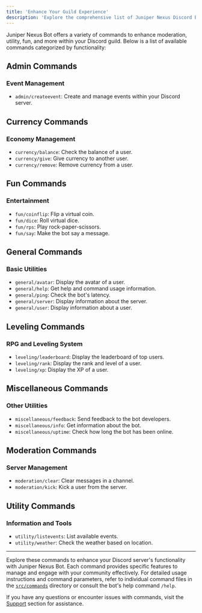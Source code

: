 ```yaml
---
title: 'Enhance Your Guild Experience'
description: 'Explore the comprehensive list of Juniper Nexus Discord Bot commands. Enhance moderation, utility, fun, and more within your Discord guild with our detailed command guide.'
---
```


Juniper Nexus Bot offers a variety of commands to enhance moderation, utility, fun, and more within your Discord guild. Below is a list of available commands categorized by functionality:

## Admin Commands

### Event Management

-   `admin/createevent`: Create and manage events within your Discord server.

## Currency Commands

### Economy Management

-   `currency/balance`: Check the balance of a user.
-   `currency/give`: Give currency to another user.
-   `currency/remove`: Remove currency from a user.

## Fun Commands

### Entertainment

-   `fun/coinflip`: Flip a virtual coin.
-   `fun/dice`: Roll virtual dice.
-   `fun/rps`: Play rock-paper-scissors.
-   `fun/say`: Make the bot say a message.

## General Commands

### Basic Utilities

-   `general/avatar`: Display the avatar of a user.
-   `general/help`: Get help and command usage information.
-   `general/ping`: Check the bot's latency.
-   `general/server`: Display information about the server.
-   `general/user`: Display information about a user.

## Leveling Commands

### RPG and Leveling System

-   `leveling/leaderboard`: Display the leaderboard of top users.
-   `leveling/rank`: Display the rank and level of a user.
-   `leveling/xp`: Display the XP of a user.

## Miscellaneous Commands

### Other Utilities

-   `miscellaneous/feedback`: Send feedback to the bot developers.
-   `miscellaneous/info`: Get information about the bot.
-   `miscellaneous/uptime`: Check how long the bot has been online.

## Moderation Commands

### Server Management

-   `moderation/clear`: Clear messages in a channel.
-   `moderation/kick`: Kick a user from the server.

## Utility Commands

### Information and Tools

-   `utility/listevents`: List available events.
-   `utility/weather`: Check the weather based on location.

---

Explore these commands to enhance your Discord server's functionality with Juniper Nexus Bot. Each command provides specific features to manage and engage with your community effectively. For detailed usage instructions and command parameters, refer to individual command files in the [`src/commands`](https://github.com/JuniperNexus/discord-bot/tree/main/src/commands) directory or consult the bot's help command `/help`.

If you have any questions or encounter issues with commands, visit the [Support](./support) section for assistance.
